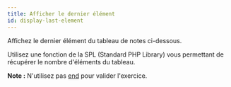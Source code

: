 ```yaml
---
title: Afficher le dernier élément
id: display-last-element
---
```


Affichez le dernier élément du tableau de notes ci-dessous.

Utilisez une fonction de la SPL (Standard PHP Library) vous permettant
de récupérer le nombre d'éléments du tableau.

**Note :** N'utilisez pas [end](https://www.php.net/manual/en/function.end) pour valider l'exercice.
